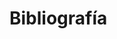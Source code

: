 <!------------------------------------------------------------------------------------------------->
# Bibliografía {#bibliografia}

